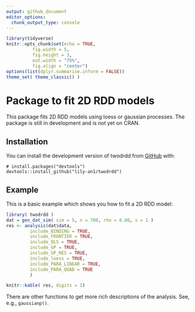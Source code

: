 ```yaml
---
output: github_document
editor_options: 
  chunk_output_type: console
---
```


```r
library(tidyverse)
knitr::opts_chunk$set(echo = TRUE,
          fig.width = 5,
          fig.height = 3,
          out.width = "75%",
          fig.align = "center")
options(list(dplyr.summarise.inform = FALSE))
theme_set( theme_classic() )
```

# Package to fit 2D RDD models

This package fits 2D RDD models using loess or gaussian processes. The package is still in development and is not yet on CRAN.


## Installation

You can install the development version of twodrdd from [GitHub](https://github.com/lily-an1/twodrdd) with:
```
# install.packages("devtools")
devtools::install_github("lily-an1/twodrdd")
```


## Example

This is a basic example which shows you how to fit a 2D RDD model:

```r
library( twodrdd )
dat = gen_dat_sim( sim = 5, n = 700, rho = 0.80, s = 1 )
res <- analysis(dat$data, 
         include_BINDING = TRUE,
         include_FRONTIER = TRUE,
         include_OLS = TRUE,
         include_GP = TRUE,
         include_GP_RES = TRUE,
         include_loess = TRUE,
         include_PARA_LINEAR = TRUE,
         include_PARA_QUAD = TRUE
         )

knitr::kable( res, digits = 2)
```

There are other functions to get more rich descriptions of the analysis.  See, e.g., `gaussianp()`.




